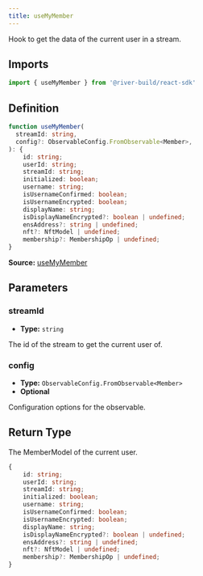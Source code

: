 ```yaml
---
title: useMyMember
---
```

Hook to get the data of the current user in a stream.

## Imports

```ts
import { useMyMember } from '@river-build/react-sdk'
```

## Definition

```ts
function useMyMember(
  streamId: string,
  config?: ObservableConfig.FromObservable<Member>,
): {
    id: string;
    userId: string;
    streamId: string;
    initialized: boolean;
    username: string;
    isUsernameConfirmed: boolean;
    isUsernameEncrypted: boolean;
    displayName: string;
    isDisplayNameEncrypted?: boolean | undefined;
    ensAddress?: string | undefined;
    nft?: NftModel | undefined;
    membership?: MembershipOp | undefined;
}
```

**Source:** [useMyMember](https://github.com/river-build/river/blob/main/packages/react-sdk/src/useMyMember.ts)

## Parameters

### streamId

- **Type:** `string`

The id of the stream to get the current user of.

### config

- **Type:** `ObservableConfig.FromObservable<Member>`
- **Optional**

Configuration options for the observable.

## Return Type

The MemberModel of the current user.

```ts
{
    id: string;
    userId: string;
    streamId: string;
    initialized: boolean;
    username: string;
    isUsernameConfirmed: boolean;
    isUsernameEncrypted: boolean;
    displayName: string;
    isDisplayNameEncrypted?: boolean | undefined;
    ensAddress?: string | undefined;
    nft?: NftModel | undefined;
    membership?: MembershipOp | undefined;
}
```
